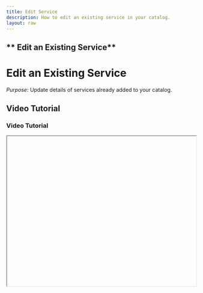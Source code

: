 ```yaml
---
title: Edit Service
description: How to edit an existing service in your catalog.
layout: raw
---
```



<div className="mdx-content">

## ** Edit an Existing Service**

<h1 className="text-3xl font-bold text-gray-900 mb-4">Edit an Existing Service</h1>  

*Purpose*: Update details of services already added to your catalog.

## Video Tutorial

<h3 className="text-xl font-medium text-gray-800 mb-2">Video Tutorial</h3>

<iframe
  width="100%"
  height="400"
  title="Edit service tutorial"
  allowFullScreen
  className="rounded-lg"
/>

---

## Steps:

<h2 className="text-2xl font-semibold text-gray-800 mt-8 mb-4">Step-by-step Instructions</h2>

❶ **Navigate to the Catalog > Services section**  
From the left-hand side menu on the main dashboard.

❷ **Locate the service you wish to update**  
Click on the **three-dot menu** in the respective row and select **"Edit"**.  
Alternatively, click the **Service Name** to open the detail panel and use the top-right **three-dot menu** → **"Edit"**.

❸ **Make changes in the editable panel**  
Update any section like **Basic Information**, **Pricing**, **Venue**, or **Staff assignments**.

❹ **Click the "Save" button**  
Your updates will be applied.

❺ **Confirmation Message**  
You’ll see a confirmation that the service has been successfully updated.

---

**Tip for Efficient Edits**:  
Plan updates during low-traffic times to avoid interruptions for clients or staff.

<div className="space-y-4 mt-6">

<div className="my-10 border-t border-gray-200" />

## More questions about this

<h3 className="text-xl font-semibold text-black mb-4 mt-10"> More questions about this?</h3>
</div>
<div className="space-y-4 mt-6">
  <details className="bg-white rounded-md p-4 border border-gray-300">
  <summary
    className="font-medium text-base text-gray-900"
    style={{
      backgroundColor: 'transparent',
      outline: 'none',
      cursor: 'pointer',
      userSelect: 'none',
      listStyle: 'none',
    }}
  >Will editing a service affect existing appointments?</summary>
   <p className="mt-2 text-sm text-gray-700">
      Only if duration, pricing, or availability changes. Existing bookings remain unaffected unless manually updated.
    </p>
  </details>

  <details className="bg-white rounded-md p-4 border border-gray-300">
  <summary
    className="font-medium text-base text-gray-900"
    style={{
      backgroundColor: 'transparent',
      outline: 'none',
      cursor: 'pointer',
      userSelect: 'none',
      listStyle: 'none',
    }}
  >Can I revert changes after saving?</summary>
    <p className="mt-2 text-sm text-gray-700">
      No, but you can manually re-enter previous details if needed.
    </p>
  </details>
</div>
</div>

---

<div className="space-y-4 mt-6">

<div className="my-10 border-t border-gray-200" />

<div className="mdx-content mt-10">

Was this article helpful?

<div style={{ display: 'flex', gap: '1rem' }}>
  <button style={{ padding: '0.5rem', borderRadius: '9999px', backgroundColor: '#f0f0f0' }}>
   👍
  </button>
  <button style={{ padding: '0.5rem', borderRadius: '9999px', backgroundColor: '#f0f0f0' }}>
    👎
  </button>
</div>
</div>

---
</div>
